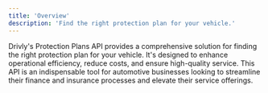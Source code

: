 ```yaml
---
title: 'Overview'
description: 'Find the right protection plan for your vehicle.'
---
```


<p class='font-medium'>
  Drivly's Protection Plans API provides a comprehensive solution for finding the right protection plan for your vehicle. It's designed to enhance operational efficiency, reduce costs, and ensure high-quality service. This API is an indispensable tool for automotive businesses looking to streamline their finance and insurance processes and elevate their service offerings.
</p>